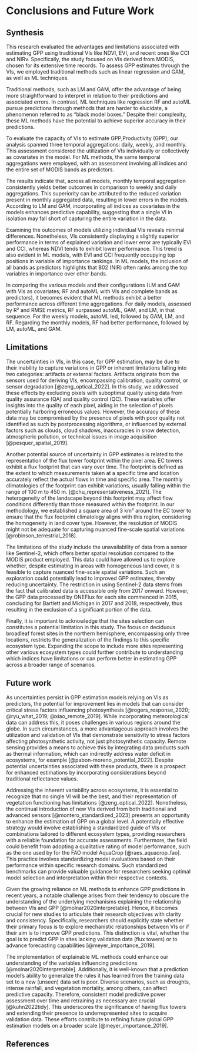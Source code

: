 # Conclusions and Future Work

## Synthesis

This research evaluated the advantages and limitations associated with
estimating GPP using traditional VIs like NDVI, EVI, and recent ones like CCI
and NIRv. Specifically, the study focused on VIs derived from MODIS, chosen for
its extensive time records. To assess GPP estimates through the VIs, we employed
traditional methods such as linear regression and GAM, as well as ML techniques.

Traditional methods, such as LM and GAM, offer the advantage of being more
straightforward to interpret in relation to their predictions and associated
errors. In contrast, ML techniques like regression RF and autoML pursue
predictions through methods that are harder to elucidate, a phenomenon referred
to as "black model boxes." Despite their complexity, these ML methods have the
potential to achieve superior accuracy in their predictions.

To evaluate the capacity of VIs to estimate GPP,Productivity (GPP), our analysis
spanned three temporal aggregations: daily, weekly, and monthly. This assessment
considered the utilization of VIs individually or collectively as covariates in
the model. For ML methods, the same temporal aggregations were employed, with an
assessment involving all indices and the entire set of MODIS bands as
predictors.

The results indicate that, across all models, monthly temporal aggregation
consistently yields better outcomes in comparison to weekly and daily
aggregations. This superiority can be attributed to the reduced variation
present in monthly aggregated data, resulting in lower errors in the models.
According to LM and GAM,  incorporating all indices as covariates in the models
enhances predictive capability, suggesting that a single VI in isolation may
fall short of capturing the entire variation in the data.

Examining the outcomes of models utilizing individual VIs reveals minimal
differences. Nonetheless, VIs consistently displaying a slightly superior
performance in terms of explained variation and lower error are typically EVI
and CCI, whereas NDVI tends to exhibit lower performance. This trend is also
evident in ML models, with EVI and CCI frequently occupying top positions in
variable of importance rankings. In ML models, the inclusion of all bands as
predictors highlights that B02 (NIR) often ranks among the top variables in
importance over other bands.

In comparing the various models and their configurations (LM and GAM with VIs as
covariates; RF and autoML with VIs and complete bands as predictors), it becomes
evident that ML methods exhibit a better performance across different time
aggregations. For daily models, assessed by R² and RMSE metrics, RF surpassed
autoML, GAM, and LM, in that sequence. For the weekly models, autoML led,
followed by GAM, LM, and RF. Regarding the monthly models, RF had better
performance, followed by LM, autoML, and GAM.

## Limitations

The uncertainties in VIs, in this case, for GPP estimation, may be due to their
inability to capture variations in GPP or inherent limitations falling into two
categories:  artifacts or external factors. Artifacts originate from the sensors
used for deriving VIs, encompassing calibration, quality control, or sensor
degradation [@zeng_optical_2022]. In this study, we addressed these effects by
excluding pixels with suboptimal quality using data from quality assurance (QA)
and quality control (QC). These variables offer insights into the quality of
each pixel, aiding in the selection of pixels potentially harboring erroneous
values. However, the accuracy of these data may be compromised by the presence
of pixels with poor quality not identified as such by postprocessing algorithms,
or influenced by external factors such as clouds, cloud shadows, inaccuracies in
snow detection, atmospheric pollution, or technical issues in image acquisition
[@pesquer_spatial_2019].

Another potential source of uncertainty in GPP estimates is related to the
representation of the flux tower footprint within the pixel area. EC towers
exhibit a flux footprint that can vary over time. The footprint is defined as
the extent to which measurements taken at a specific time and location
accurately reflect the actual flows in time and specific area. The monthly
climatologies of the footprint can exhibit variations, usually falling within
the range of 100 m to 450 m. [@chu_representativeness_2021]. The heterogeneity of
the landscape beyond this footprint may affect flow conditions differently than
those measured within the footprint. In our methodology, we established a square
area of 3 km² around the EC tower to ensure that the flux footprint climatology
aligns with this region, considering the homogeneity in land cover type.
However, the resolution of MODIS might not be adequate for capturing nuanced
fine-scale spatial variations [@robinson_terrestrial_2018].

The limitations of the study include the unavailability of data from a sensor
like Sentinel-2, which offers better spatial resolution compared to the MODIS
product employed. This data could have allowed us to explore whether, despite
estimating in areas with homogeneous land cover, it is feasible to capture
nuanced fine-scale spatial variations. Such an exploration could potentially
lead to improved GPP estimates, thereby reducing uncertainty. The restriction in
using Sentinel-2 data stems from the fact that calibrated data is accessible
only from 2017 onward. However, the GPP data processed by ONEFlux for each site
commenced in 2015, concluding for Bartlett and Michigan in 2017 and 2018,
respectively, thus resulting in the exclusion of a significant portion of the
data.

Finally, it is important to acknowledge that the sites selection can constitutes
a potential limitation in this study. The focus on deciduous broadleaf forest
sites in the northern hemisphere, encompassing only three locations, restricts
the generalization of the findings to this specific ecosystem type. Expanding
the scope to include more sites representing other various ecosystem types could
further contribute to understanding which indices have limitations or can
perform better in estimating GPP across a broader range of scenarios.

## Future work 

As uncertainties persist in GPP estimation models relying on VIs as predictors,
the potential for improvement lies in models that can consider critical stress
factors influencing photosynthesis [@rogers_response_2020; @ryu_what_2019;
@xiao_remote_2019]. While incorporating meteorological data can address this, it
poses challenges in various regions around the globe. In such circumstances, a
more advantageous approach involves the utilization and validation of VIs that
demonstrate sensitivity to stress factors affecting photosynthetic activity, not
just photosynthetic capacity. Remote sensing provides a means to achieve this by
integrating data products such as thermal information, which can indirectly
address water deficit in ecosystems, for example [@pabon-moreno_potential_2022].
Despite potential uncertainties associated with these products, there is a
prospect for enhanced estimations by incorporating considerations beyond
traditional reflectance values.

Addressing the inherent variability across ecosystems, it is essential to
recognize that no single VI will be the best, and their representation of
vegetation functioning has limitations [@zeng_optical_2022].  Nonetheless, the
continual introduction of new VIs derived from both traditional and advanced
sensors [@montero_standardized_2023] presents an opportunity to enhance the
estimation of GPP on a global level. A potentially effective strategy would
involve establishing a standardized guide of VIs or combinations tailored to
different ecosystem types, providing researchers with a reliable foundation for
accurate assessments. Furthermore, the field could benefit from adopting a
qualitative rating of model performance, such as the one used by for the FAO
model AquaCrop [@raes_aquacrop_fao]. This practice involves standardizing model
evaluations based on their performance within specific research domains. Such
standardized benchmarks can provide valuable guidance for researchers seeking
optimal model selection and interpretation within their respective contexts.

Given the growing reliance on ML methods to enhance GPP predictions in recent
years, a notable challenge arises from their tendency to obscure the
understanding of the underlying mechanisms explaining the relationship between
VIs and GPP [@molnar2020interpretable]. Hence, it becomes crucial for new
studies to articulate their research objectives with clarity and consistency.
Specifically, researchers should explicitly state whether their primary focus is
to explore mechanistic relationships between VIs or if their aim is to improve
GPP predictions. This distinction is vital, whether the goal is to predict GPP
in sites lacking validation data (flux towers) or to advance forecasting
capabilities [@meyer_importance_2019].

The implementation of explainable ML methods could enhance our understanding of
the variables influencing predictions [@molnar2020interpretable]. Additionally,
it is well-known that a prediction model's ability to generalize the rules it
has learned from the training data set to a new (unseen) data set is poor.
Diverse scenarios, such as droughts, intense rainfall, and vegetation mortality,
among others, can affect predictive capacity. Therefore, consistent model
predictive power assessment over time and retraining as necessary are crucial
[@kuhn2022tidy]. This underscores the significance of having flux towers and
extending their presence to underrepresented sites to acquire validation data.
These efforts contribute to refining future global GPP estimation models on a
broader scale [@meyer_importance_2019].

\newpage

## References

::: {#refs}
:::
